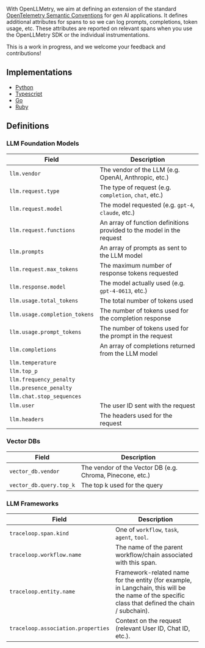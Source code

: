 With OpenLLMetry, we aim at defining an extension of the standard [OpenTelemetry Semantic Conventions](https://github.com/open-telemetry/semantic-conventions) for gen AI applications. It defines additional attributes for spans to so we can log prompts, completions, token usage, etc. These attributes are reported on relevant spans when you use the OpenLLMetry SDK or the individual instrumentations.

This is a work in progress, and we welcome your feedback and contributions!

## Implementations

- [Python](https://github.com/traceloop/openllmetry/tree/main/packages/opentelemetry-semantic-conventions-ai)
- [Typescript](https://github.com/traceloop/openllmetry-js/tree/main/packages/ai-semantic-conventions)
- [Go](https://github.com/traceloop/go-openllmetry/tree/main/semconv-ai)
- [Ruby](https://github.com/traceloop/openllmetry-ruby/tree/main/semantic_conventions_ai)

## Definitions

### LLM Foundation Models

| Field                        | Description                                                                                      |
|------------------------------|--------------------------------------------------------------------------------------------------|
| `llm.vendor`                   | The vendor of the LLM (e.g. OpenAI, Anthropic, etc.)                                           |
| `llm.request.type`             | The type of request (e.g. `completion`, `chat`, etc.)                                          |
| `llm.request.model`            | The model requested (e.g. `gpt-4`, `claude`, etc.)                                             |
| `llm.request.functions`        | An array of function definitions provided to the model in the request                          |
| `llm.prompts`                  | An array of prompts as sent to the LLM model                                                   |
| `llm.request.max_tokens`       | The maximum number of response tokens requested                                                |
| `llm.response.model`           | The model actually used (e.g. `gpt-4-0613`, etc.)                                              |
| `llm.usage.total_tokens`       | The total number of tokens used                                                                |
| `llm.usage.completion_tokens`  | The number of tokens used for the completion response                                          |
| `llm.usage.prompt_tokens`      | The number of tokens used for the prompt in the request                                        |
| `llm.completions`              | An array of completions returned from the LLM model                                            |
| `llm.temperature`              |                                                                                                |
| `llm.top_p`                    |                                                                                                |
| `llm.frequency_penalty`        |                                                                                                |
| `llm.presence_penalty`         |                                                                                                |
| `llm.chat.stop_sequences`      |                                                                                                |
| `llm.user`                     | The user ID sent with the request                                                              |
| `llm.headers`                  | The headers used for the request                                                               |
 
### Vector DBs

| Field                    | Description                                                    |
|--------------------------|----------------------------------------------------------------|
| `vector_db.vendor`         | The vendor of the Vector DB (e.g. Chroma, Pinecone, etc.)    |
| `vector_db.query.top_k`    | The top k used for the query                                 |
 
### LLM Frameworks

| Field                           | Description                                                                                       |
|---------------------------------|---------------------------------------------------------------------------------------------------|
| `traceloop.span.kind`            | One of `workflow`, `task`, `agent`, `tool`.                                                              |
| `traceloop.workflow.name`        | The name of the parent workflow/chain associated with this span.                                 |
| `traceloop.entity.name`          | Framework-related name for the entity (for example, in Langchain, this will be the name of the specific class that defined the chain / subchain).   |
| `traceloop.association.properties` | Context on the request (relevant User ID, Chat ID, etc.).                                         |

